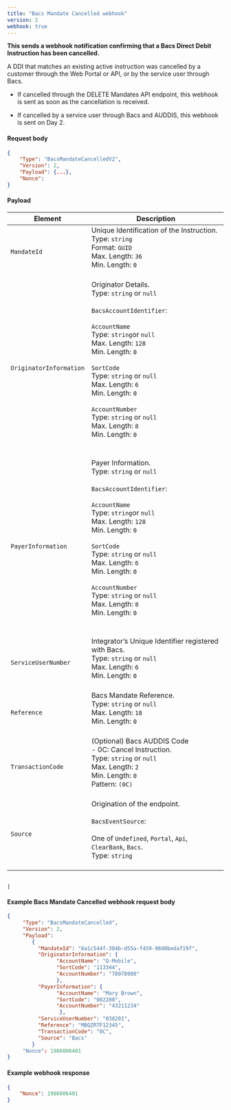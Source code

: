 ```yaml
---
title: "Bacs Mandate Cancelled webhook"
version: 2
webhook: true
---
```


**This sends a webhook notification confirming that a Bacs Direct Debit Instruction has been cancelled.**

A DDI that matches an existing active instruction was cancelled by a
customer through the Web Portal or API, or by the service user through
Bacs.

* If cancelled through the DELETE Mandates API endpoint, this webhook is
sent as soon as the cancellation is received.

* If cancelled by a service user through Bacs and AUDDIS, this webhook is
sent on Day 2.



#### Request body

```json
{
    "Type": "BacsMandateCancelledV2",
    "Version": 2,
    "Payload": {...},
    "Nonce":
}
```

#### Payload
| Element                       | Description                                                                                                                                                                                                                                                                                                                                                                                                                                                                                                                                                                                                                                                                                                                                                                                                                             |
|-------------------------------|-----------------------------------------------------------------------------------------------------------------------------------------------------------------------------------------------------------------------------------------------------------------------------------------------------------------------------------------------------------------------------------------------------------------------------------------------------------------------------------------------------------------------------------------------------------------------------------------------------------------------------------------------------------------------------------------------------------------------------------------------------------------------------------------------------------------------------------------|
| `MandateId`                      |Unique Identification of the Instruction.<br />Type: `string`<br />Format: `GUID`<br/>Max. Length: `36`<br/>Min. Length: `0`<br/>  <br />                                                                                                                                                                                                                                                                                                                                                                                                                                                                
| `OriginatorInformation`                      |Originator Details.<br />Type: `string` or `null`<br/><br />`BacsAccountIdentifier`:<br /><br />`AccountName`<br />        Type: `string`or `null`<br />        Max. Length: `128`<br />        Min. Length: `0`<br /><br />`SortCode`<br />        Type: `string` or `null`<br />        Max. Length: `6`<br />        Min. Length: `0`<br /> <br /> `AccountNumber`<br />        Type: `string` or `null`<br />        Max. Length: `8`<br />        Min. Length: `0`<br />        <br /><br />                                                                                                                                                                                                                                                                                                                                                                                                                                                                 
| `PayerInformation`                      |Payer Information.<br />Type: `string` or `null`<br/><br />`BacsAccountIdentifier`:<br /><br />`AccountName`<br />        Type: `string`or `null`<br />        Max. Length: `128`<br />        Min. Length: `0`<br /><br />`SortCode`<br />        Type: `string` or `null`<br />        Max. Length: `6`<br />        Min. Length: `0`<br /> <br /> `AccountNumber`<br />        Type: `string` or `null`<br />        Max. Length: `8`<br />        Min. Length: `0`<br />        <br /><br />                                                                                                                                                                                                                                                                                                                                                                                                                                                                 
| `ServiceUserNumber`                    |Integrator’s Unique Identifier registered with Bacs.<br /> Type: `string` or `null`<br />  Max. Length: `6`<br />    Min. Length: `0` <br /> <br />                                                                                                                                                                                                                                                                                                                                                                                                                                                           
| `Reference`                      |Bacs Mandate Reference. <br />Type: `string` or `null`<br/>Max. Length: `18`	<br/>Min. Length: `0`<br/><br />                                                                                                                                                                                                                                                                                                                                                                                                                                                                 
| `TransactionCode`            |(Optional) Bacs AUDDIS Code <br/>- 0C: Cancel Instruction.<br /> Type: `string` or `null`<br/>Max. Length: `2`<br/>Min. Length: `0`<br /> Pattern: `(0C)`<br /> <br/>                                                                                                                                                                                                                                                                                                                                                                                                                                                               
| `Source` |Origination of the endpoint.<br /><br />`BacsEventSource`:<br /><br />One of `Undefined`, `Portal`, `Api`, `ClearBank`, `Bacs`. <br /> Type: `string` <br /><br />                                                                                                                                                                                                                                                                                                                                                                                                                                                                                                           
                                                                                                                                                                                                                                                                                                                                                                                                                                                                                                     
     
                                                                                                                                                                                                                                          |

#### Example Bacs Mandate Cancelled  webhook request body

```json
{
     "Type": "BacsMandateCancelled",
     "Version": 2,
     "Payload":
        {
          "MandateId": "8a1c544f-304b-d55a-f459-98d0bedaf19f",
          "OriginatorInformation": {
				"AccountName": "Q-Mobile",
				"SortCode": "113344",
				"AccountNumber": "78978900"
				},
          "PayerInformation": {
                "AccountName": "Mary Brown",
                "SortCode": "002200",
                "AccountNumber": "43211234"
                 },
          "ServiceUserNumber": "030201",
          "Reference": "MBQZRTF12345",
          "TransactionCode": "0C",
          "Source": "Bacs"
        }
     "Nonce": 1986006401
}
```
#### Example webhook response

```json
{
    "Nonce": 1986006401
}
```
